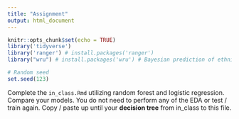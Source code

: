 ```yaml
---
title: "Assignment"
output: html_document
---
```


```r
knitr::opts_chunk$set(echo = TRUE)
library('tidyverse')
library('ranger') # install.packages('ranger')
library("wru") # install.packages('wru') # Bayesian prediction of ethnicity

# Random seed
set.seed(123)
```



Complete the `in_class.Rmd` utilizing random forest and logistic regression. Compare your models. You do not need to perform any of the EDA or test / train again. Copy / paste up until your **decision tree** from in_class to this file.
```r

```

